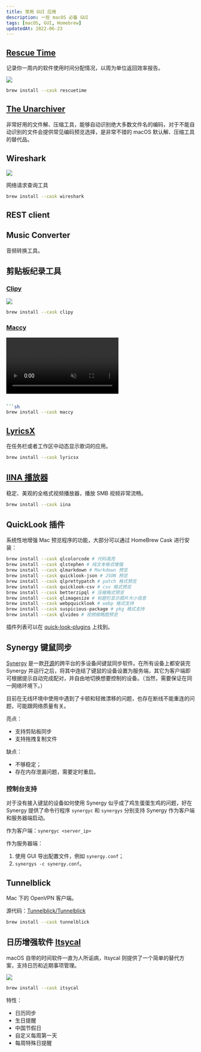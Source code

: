 ```yaml
---
title: 常用 GUI 应用
description: 一些 macOS 必备 GUI
tags: [macOS, GUI, Homebrew]
updatedAt: 2022-06-23
---
```


## [Rescue Time](https://www.rescuetime.com/)

记录你一周内的软件使用时间分配情况，以周为单位返回效率报告。

![](https://www.rescuetime.com/images/imac.png)

```sh
brew install --cask rescuetime
```

## [The Unarchiver](https://itunes.apple.com/app/the-unarchiver/id425424353)

非常好用的文件解、压缩工具，能够自动识别绝大多数文件名的编码，对于不能自动识别的文件会提供常见编码预览选择，是非常不错的 macOS 默认解、压缩工具的替代品。

## Wireshark

![](https://www.wireshark.org/docs/wsug_html_chunked/wsug_graphics/ws-main.png)

网络请求查询工具

```sh
brew install --cask wireshark
```

## REST client

## Music Converter

音频转换工具。

## 剪贴板纪录工具

### [Clipy](https://github.com/Clipy/Clipy)

![](https://camo.githubusercontent.com/31f607d2a5e474e8eae4fa4f8bf3a301339900534b6f63bd5e3f52a3c9d0517c/687474703a2f2f636c6970792d6170702e636f6d2f696d672f73637265656e73686f74312e706e67)

```sh
brew install --cask clipy
```

### [Maccy](https://maccy.app/)

<video
  src="https://maccy.app/img/maccy/Demo.webm"
  autoPlay
  loop
  muted
  playsInline
/>

````sh

```sh
brew install --cask maccy
````

## [LyricsX](https://github.com/ddddxxx/LyricsX)

在任务栏或者工作区中动态显示歌词的应用。

```sh
brew install --cask lyricsx
```

## [IINA 播放器](https://iina.io/)

稳定、美观的全格式视频播放器，播放 SMB 视频非常流畅。

```sh
brew install --cask iina
```

## QuickLook 插件

系统性地增强 Mac 预览程序的功能，大部分可以通过 HomeBrew Cask 进行安装：

```sh
brew install --cask qlcolorcode # 代码高亮
brew install --cask qlstephen # 纯文本格式增强
brew install --cask qlmarkdown # Markdown 预览
brew install --cask quicklook-json # JSON 预览
brew install --cask qlprettypatch # patch 格式预览
brew install --cask quicklook-csv # csv 格式预览
brew install --cask betterzipql # 压缩格式预览
brew install --cask qlimagesize # 标题栏显示图片大小信息
brew install --cask webpquicklook # webp 格式支持
brew install --cask suspicious-package # pkg 格式支持
brew install --cask qlvideo # 视频缩略图预览
```

插件列表可以在 [quick-look-plugins](https://github.com/sindresorhus/quick-look-plugins)
上找到。

## Synergy 键鼠同步

[Synergy](https://symless.com/synergy/) 是一款[开源](https://github.com/symless/synergy)的跨平台的多设备间键鼠同步软件。在所有设备上都安装完 Synergy 并运行之后，将其中连结了键鼠的设备设置为服务端，其它为客户端即可根据提示自动完成配对，并自由地切换想要控制的设备。（当然，需要保证在同一网络环境下。）

目前在无线环境中使用中遇到了卡顿和轻微漂移的问题，也存在断线不能重连的问题，可能跟网络质量有关。

亮点：

- 支持剪贴板同步
- 支持拖拽复制文件

缺点：

- 不够稳定；
- 存在内存泄漏问题，需要定时重启。

### 控制台支持

对于没有接入键鼠的设备如何使用 Synergy 似乎成了鸡生蛋蛋生鸡的问题，好在 Synergy 提供了命令行程序 `synergyc` 和 `synergys` 分别支持 Synergy 作为客户端和服务器端启动。

作为客户端：`synergyc <server_ip>`

作为服务器端：

1. 使用 GUI 导出配置文件，例如 `synergy.conf`；
2. `synergys -c synergy.conf`。

## Tunnelblick

Mac 下的 OpenVPN 客户端。

源代码：[Tunnelblick/Tunnelblick](https://github.com/Tunnelblick/Tunnelblick/)

```sh
brew install --cask tunnelblick
```

## 日历增强软件 [Itsycal](https://www.mowglii.com/itsycal/)

macOS 自带的时间软件一直为人所诟病，Itsycal 则提供了一个简单的替代方案，支持日历和近期事项管理。

![](https://www.mowglii.com/itsycal/itsycalbanner2.png)

```sh
brew install --cask itsycal
```

特性：

- 日历同步
- 生日提醒
- 中国节假日
- 自定义每周第一天
- 每周特殊日提醒

